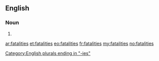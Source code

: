 ==English==
{{wikipedia}}
===Noun===
{{head|en}}

# {{plural of|fatality}}

[[Category:English plurals ending in "-ies"]]

[[ar:fatalities]]
[[et:fatalities]]
[[eo:fatalities]]
[[fr:fatalities]]
[[my:fatalities]]
[[no:fatalities]]